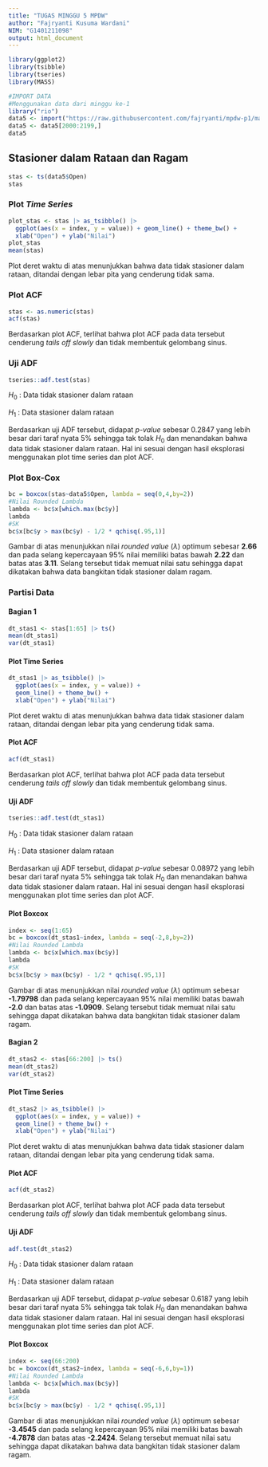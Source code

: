 ```yaml
---
title: "TUGAS MINGGU 5 MPDW"
author: "Fajryanti Kusuma Wardani"
NIM: "G1401211098"
output: html_document
---
```


```r
library(ggplot2)
library(tsibble)
library(tseries)
library(MASS)
```

```r
#IMPORT DATA
#Menggunakan data dari minggu ke-1
library("rio")
data5 <- import("https://raw.githubusercontent.com/fajryanti/mpdw-p1/main/PRAKTIKUM%20MINGGU%205/TWTR.csv")
data5 <- data5[2000:2199,]
data5
```

## Stasioner dalam Rataan dan Ragam

```r
stas <- ts(data5$Open)
stas
```

### Plot *Time Series*

```r
plot_stas <- stas |> as_tsibble() |> 
  ggplot(aes(x = index, y = value)) + geom_line() + theme_bw() +
  xlab("Open") + ylab("Nilai")
plot_stas
mean(stas)
```

Plot deret waktu di atas menunjukkan bahwa data tidak stasioner dalam rataan, ditandai dengan lebar pita yang cenderung tidak sama.

### Plot ACF

```r
stas <- as.numeric(stas)
acf(stas)
```

Berdasarkan plot ACF, terlihat bahwa plot ACF pada data tersebut cenderung *tails off slowly* dan tidak membentuk gelombang sinus.

### Uji ADF

```r
tseries::adf.test(stas)
```

$H_0$ : Data tidak stasioner dalam rataan

$H_1$ : Data stasioner dalam rataan

Berdasarkan uji ADF tersebut, didapat *p-value* sebesar 0.2847 yang lebih besar dari taraf nyata 5% sehingga tak tolak $H_0$ dan menandakan bahwa data tidak stasioner dalam rataan. Hal ini sesuai dengan hasil eksplorasi menggunakan plot time series dan plot ACF.

### Plot Box-Cox

```r
bc = boxcox(stas~data5$Open, lambda = seq(0,4,by=2))
#Nilai Rounded Lambda
lambda <- bc$x[which.max(bc$y)]
lambda
#SK
bc$x[bc$y > max(bc$y) - 1/2 * qchisq(.95,1)]
```

Gambar di atas menunjukkan nilai *rounded value* ($\lambda$) optimum sebesar **2.66** dan pada selang kepercayaan 95% nilai memiliki batas bawah **2.22** dan batas atas **3.11**. Selang tersebut tidak memuat nilai satu sehingga dapat dikatakan bahwa data bangkitan tidak stasioner dalam ragam.

### Partisi Data

#### Bagian 1

```r
dt_stas1 <- stas[1:65] |> ts()
mean(dt_stas1)
var(dt_stas1)
```
#### Plot Time Series

```r
dt_stas1 |> as_tsibble() |> 
  ggplot(aes(x = index, y = value)) +
  geom_line() + theme_bw() +
  xlab("Open") + ylab("Nilai")
```
Plot deret waktu di atas menunjukkan bahwa data tidak stasioner dalam rataan, ditandai dengan lebar pita yang cenderung tidak sama.

#### Plot ACF

```r
acf(dt_stas1)
```

Berdasarkan plot ACF, terlihat bahwa plot ACF pada data tersebut cenderung *tails off slowly* dan tidak membentuk gelombang sinus.

#### Uji ADF

```r
tseries::adf.test(dt_stas1)
```

$H_0$ : Data tidak stasioner dalam rataan

$H_1$ : Data stasioner dalam rataan

Berdasarkan uji ADF tersebut, didapat *p-value* sebesar 0.08972 yang lebih besar dari taraf nyata 5% sehingga tak tolak $H_0$ dan menandakan bahwa data tidak stasioner dalam rataan. Hal ini sesuai dengan hasil eksplorasi menggunakan plot time series dan plot ACF.

#### Plot Boxcox

```r
index <- seq(1:65)
bc = boxcox(dt_stas1~index, lambda = seq(-2,8,by=2))
#Nilai Rounded Lambda
lambda <- bc$x[which.max(bc$y)]
lambda
#SK
bc$x[bc$y > max(bc$y) - 1/2 * qchisq(.95,1)]
```

Gambar di atas menunjukkan nilai *rounded value* ($\lambda$) optimum sebesar **-1.79798** dan pada selang kepercayaan 95% nilai memiliki batas bawah **-2.0** dan batas atas **-1.0909**. Selang tersebut tidak memuat nilai satu sehingga dapat dikatakan bahwa data bangkitan tidak stasioner dalam ragam.

#### Bagian 2

```r
dt_stas2 <- stas[66:200] |> ts()
mean(dt_stas2)
var(dt_stas2)
```

#### Plot Time Series

```r
dt_stas2 |> as_tsibble() |> 
  ggplot(aes(x = index, y = value)) +
  geom_line() + theme_bw() +
  xlab("Open") + ylab("Nilai")
```

Plot deret waktu di atas menunjukkan bahwa data tidak stasioner dalam rataan, ditandai dengan lebar pita yang cenderung tidak sama.

#### Plot ACF

```r
acf(dt_stas2)
```

Berdasarkan plot ACF, terlihat bahwa plot ACF pada data tersebut cenderung *tails off slowly* dan tidak membentuk gelombang sinus.

#### Uji ADF

```r
adf.test(dt_stas2)
```

$H_0$ : Data tidak stasioner dalam rataan

$H_1$ : Data stasioner dalam rataan

Berdasarkan uji ADF tersebut, didapat *p-value* sebesar 0.6187 yang lebih besar dari taraf nyata 5% sehingga tak tolak $H_0$ dan menandakan bahwa data tidak stasioner dalam rataan. Hal ini sesuai dengan hasil eksplorasi menggunakan plot time series dan plot ACF.

#### Plot Boxcox

```r
index <- seq(66:200)
bc = boxcox(dt_stas2~index, lambda = seq(-6,6,by=1))
#Nilai Rounded Lambda
lambda <- bc$x[which.max(bc$y)]
lambda
#SK
bc$x[bc$y > max(bc$y) - 1/2 * qchisq(.95,1)]
```

Gambar di atas menunjukkan nilai *rounded value* ($\lambda$) optimum sebesar **-3.4545** dan pada selang kepercayaan 95% nilai memiliki batas bawah **-4.7878** dan batas atas **-2.2424**. Selang tersebut memuat nilai satu sehingga dapat dikatakan bahwa data bangkitan tidak stasioner dalam ragam.